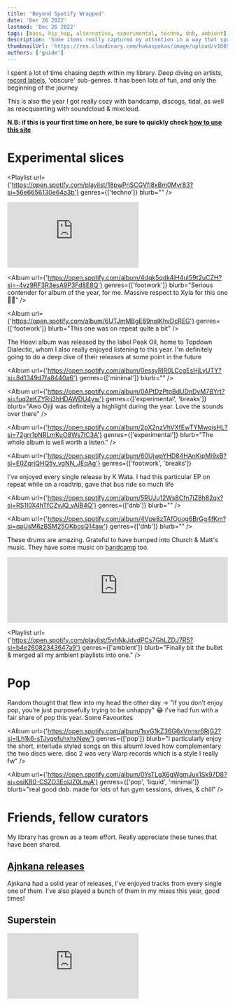 ```yaml
---
title: 'Beyond Spotify Wrapped'
date: 'Dec 26 2022'
lastmod: 'Dec 26 2022'
tags: [bass, hip_hop, alternative, experimental, techno, dnb, ambient]
description: 'Some items really captured my attention in a way that spotify wrapped could not present. Including lots of items from other curators & friends'
thumbnailUrl: 'https://res.cloudinary.com/hokaspokas/image/upload/v1669578544/goosebumpsfm/a79d2405-57df-47d6-a33b-0203ee78415f_mhsjeo.jpg'
authors: ['guide']
---
```


I spent a lot of time chasing depth within my library. Deep diving on artists, [record labels](/labels), 'obscure' sub-genres. It has been lots of fun, and only the beginning of the journey

This is also the year I got really cozy with bandcamp, discogs, tidal, as well as reacquainting with soundcloud & mixcloud.

**N.B: if this is your first time on here, be sure to quickly check [how to use this site](/curated/how-to)**

# Experimental slices

<Playlist
  url={'https://open.spotify.com/playlist/18pwPnSCGVfl8xBm0Mvr83?si=56e6656130e64a3b'}
  genres={['techno']}
  blurb=""
/>

<iframe
  width={560}
  height={315}
  src="https://www.youtube.com/embed/vyV-Z7OanKw"
  title="YouTube video player"
  frameBorder={0}
  allow="accelerometer; autoplay; clipboard-write; encrypted-media; gyroscope; picture-in-picture"
  allowFullScreen
/>

### History & context behind clicks & cuts

<iframe
  width={560}
  height={315}
  src="https://www.youtube-nocookie.com/embed/wXa8u96p4JA"
  title="YouTube video player"
  frameBorder={0}
  allow="accelerometer; autoplay; clipboard-write; encrypted-media; gyroscope; picture-in-picture"
  allowFullScreen
/>

# 4AM energy

<Playlist url={'https://open.spotify.com/playlist/0caDfB5MwbUQQgmWl3exT2?si=414e7d60b6194385'}>
  I often found myself working super early in the AMs, and there's some music that fit the scenery &
  mood of the time so well. At some point, I started putting the songs together in a playlist, this
  was mostly curated & managed around 4AM of course.
</Playlist>

<Playlist
  url={'https://open.spotify.com/playlist/7ftnQpkxkBLmUP5AAVtIeD?si=10cacaf311154e0b'}
  genres={['footwork']}
>
  I listened to a fair amount of footwork throughout the year, but I'd say Adrian is responsible for
  launching me into somewhat of a deep dive into the genre. The final quarter of the year was
  footwork heavy - from 4AM sessions, to powering the workouts, this genre found itself fitting into
  many moments.
</Playlist>

This Red Bull interview gives some good history on the footwork genre.

<iframe
  width="560"
  height="315"
  src="https://www.youtube-nocookie.com/embed/4M_C54hrtqE"
  title="YouTube video player"
  frameBorder="0"
  allow="accelerometer; autoplay; clipboard-write; encrypted-media; gyroscope; picture-in-picture"
  allowFullScreen
></iframe>

<Album
  url={'https://open.spotify.com/album/4dqk5qdk4iH4uI59t2uCZH?si=-4vz9RF3R3esA9P3Fd8E8Q'}
  genres={['footwork']}
  blurb="Serious contender for album of the year, for me. Massive respect to Xyla for this one🙌🏽"
/>

<Album
  url={'https://open.spotify.com/album/6UTJmMBgE89nolKhvDcREG'}
  genres={['footwork']}
  blurb="This one was on repeat quite a bit"
/>

The Hoavi album was released by the label Peak Oil, home to Topdown Dialectic, whom I also really enjoyed listening to this year.
I'm definitely going to do a deep dive of their releases at some point in the future

<Album
  url={'https://open.spotify.com/album/0essyRlR0LCcgEsHjLyUTY?si=8d1349d7fa8440a6'}
  genres={['minimal']}
  blurb=""
/>

<Album
  url={'https://open.spotify.com/album/0APtDzPtpBdUDnDvM7BYrt?si=fuq2eKZYRii3hHDAWDU4yw'}
  genres={['experimental', 'breaks']}
  blurb="Awo Ojiji was definitely a highlight during the year. Love the sounds over there"
/>

<Album
  url={'https://open.spotify.com/album/2pX2nzVhVXfEwTYMwqjsHL?si=72grr1pNRLmKuO8Ws7IC3A'}
  genres={['experimental']}
  blurb="The whole album is well worth a listen."
/>

<Album
  url={'https://open.spotify.com/album/60UjwpYHD84HAnKipMi9xB?si=E0ZqrjQHQ5y_vgNN_JEqAg'}
  genres={['footwork', 'breaks']}
>
  I've enjoyed every single release by K Wata. I had this particular EP on repeat while on a
  roadtrip, gave that bus ride so much life
</Album>

<Album
  url={'https://open.spotify.com/album/5RUJu12Ws8Cfn7iZ8h82qx?si=RS1I0X4hTfCZvJQ_vAlB4Q'}
  genres={['dnb']}
  blurb=""
/>

<Album
  url={'https://open.spotify.com/album/4Vpe8zTAfOoog6BrGg4fKm?si=qaUsM6zBSM25OKbosQ14aw'}
  genres={['dnb']}
  blurb=""
/>

These drums are amazing. Grateful to have bumped into Church & Matt's music. They have some music on [bandcamp](https://health.bandcamp.com/album/neighbours) too.

<iframe
  width="100%"
  height={315}
  src="https://www.youtube-nocookie.com/embed/2Xt_qtxhSYQ"
  title="YouTube video player"
  frameBorder={0}
  allow="accelerometer; autoplay; clipboard-write; encrypted-media; gyroscope; picture-in-picture"
  allowFullScreen
/>

# DJ mixes

- [Goosebumps mixes](https://www.youtube.com/@goosebumpsfm/videos)
- [Blueish radio](https://worldwidefm.net/search?q=blueish) by [Puma Blue](https://www.mixcloud.com/pumablue/) constantly delivered quality. Very relaxed vibe, spanning across multiple genres. World-class curator, this gent.
- [music4programming](https://musicforprogramming.net/) by Datassette remains a refuge I adore. I enjoyed spending time on that site.
- [Soundcloud playlist with mixes](https://soundcloud.com/guidefari/sets/4l8r)

I had this one on repeat for quite a while. Was a very good mix for crate diggig, led me to quite a number of tracks that featured in my own mixes.

<iframe
  width={560}
  height={315}
  src="https://www.youtube-nocookie.com/embed/AqDLNR9zZas"
  title="YouTube video player"
  frameBorder={0}
  allow="accelerometer; autoplay; clipboard-write; encrypted-media; gyroscope; picture-in-picture"
  allowFullScreen
/>

# Silence

I embraced it a bit more than in the past. I have [autoplay off](https://www.guidefari.com/autoplay-opinion/) on all my streaming apps, which resulted in me having lots of quiet moments.

Was weird at first, but I grew to enjoy it. This is a big step for someone who's used to having headphones on 90% of the time😄from a perpetual "won't do anything without music" to embracing silent moments felt serene.

# Hip Hop, Grime

There's a month or two when I had Ghetts on repeat almost every day!

<iframe
  width={560}
  height={315}
  src="https://www.youtube-nocookie.com/embed/Qc4BFVeuYaM"
  title="YouTube video player"
  frameBorder={0}
  allow="accelerometer; autoplay; clipboard-write; encrypted-media; gyroscope; picture-in-picture"
  allowFullScreen
/>

# Ambient & work friendly bits

<iframe
  className="bww"
  src="https://bandcamp.com/EmbeddedPlayer/album=1791194412/size=large/bgcol=181a1b/linkcol=056cc4/tracklist=false/artwork=small/transparent=true/"
  seamless
>
  &lt;a href="https://sraunus.bandcamp.com/album/brazilijos-dar-ai"&gt;Brazilijos daržai by
  Sraunus&lt;/a&gt;
</iframe>

<Playlist
  url={'https://open.spotify.com/playlist/5vhNkJdvdPCs7GhLZDJ7R5?si=b4e26082343647a9'}
  genres={['ambient']}
  blurb="Finally bit the bullet & merged all my ambient playlists into one."
/>

# Pop

Random thought that flew into my head the other day -> "if you don’t enjoy pop, you’re just purposefully trying to be unhappy" 😂
I've had fun with a fair share of pop this year. Some Favourites

<Album
  url={'https://open.spotify.com/album/1syG1kZ36G6xVnnsr6RjG2?si=lLh1k6-sTJygefuhxhxNew'}
  genres={['pop']}
  blurb="I particularly enjoy the short, interlude styled songs on this album! loved how complementary the two discs were. disc 2 was very Warp records which is a style I really fw"
/>

<Album
  url={'https://open.spotify.com/album/0YsTLgX6gWgmJux1Sk97D8?si=osiKB0-CSZO3EolJZ0LnvA'}
  genres={['pop', 'liquid', 'minimal']}
  blurb="real good dnb. made for lots of fun gym sessions, drives, & chill"
/>

# Friends, fellow curators

My library has grown as a team effort. Really appreciate these tunes that have been shared.

## [Ajnkana releases](/curated/ajnkana)

Ajnkana had a solid year of releases, I've enjoyed tracks from every single one of them.
I've also played a bunch of them in my mixes this year, good times!

## Superstein

<iframe
  width={560}
  height={315}
  src="https://www.youtube-nocookie.com/embed/_EkVFJuCPiQ"
  title="YouTube video player"
  frameBorder={0}
  allow="accelerometer; autoplay; clipboard-write; encrypted-media; gyroscope; picture-in-picture"
  allowFullScreen
/>

<Album
  url={'https://open.spotify.com/album/67UpwjVplf6b9pQNz0SbEz?si=it8uRjmVSgemWNqYxjgJlA'}
  blurb="some warm sounds in here. rainy day, coffee in hand, & chill out by the window. Try is a favourite from the album worth highlighting."
/>

<Album
  url={'https://open.spotify.com/album/1lgP2SInd05DrnyhJ2KlRM?si=cYRvlhfATBeEaPu_58VlLQ'}
  genres={['strings', 'ambient']}
  blurb={`A must listen for ambient lovers. "played on the Norwegian National instrument the Hardingfele" - Stein`}
/>

<iframe
  width={560}
  height={315}
  src="https://www.youtube.com/embed/MYcvt4J7bDA"
  title="YouTube video player"
  frameBorder={0}
  allow="accelerometer; autoplay; clipboard-write; encrypted-media; gyroscope; picture-in-picture"
  allowFullScreen
/>

## Adrian

dreamy, drones, jazzy drums, Boards of Canada sonics too.

<Album url={'https://open.spotify.com/album/6jbGBeBtwD05O0EV9RFjlC'} genres={['ambient']} />

<Playlist
  url={'https://open.spotify.com/playlist/1uTtmluqET2rUR18Na2qiK?si=8a8d69bf20d246a6'}
  blurb="This playlist introduced me to new genres & styles. Adjacent sounds to gqom, which is somewhat popular in South Africa. Everytime I pop into this playlist, I walk away with at least one new track added to my lib, very well curated."
/>

<Album
  url={'https://open.spotify.com/album/2nfN4kNmexuqU6oFItEOf2?si=EB6kDKC-T4CIrcnNKEfVww'}
  genres={['experimental', 'footwork']}
  blurb="This was my introduction to Rian! Been a big fan since"
/>

<Playlist
  url={'https://open.spotify.com/playlist/5AeTwiFk7Uytle3hZmyovc?si=c9e1e7c9b87c477b'}
  genres={['hip_hop', 'alternative', 'boom_bap']}
  blurb="If ur a fan of Knxwledge, this playlist has stuff for you"
/>

<Album
  url={'https://open.spotify.com/album/4WxUM87ebqlyRtq7tiP4hl?si=wlnDeccMRE-dP5DXJsOB2A'}
  genres={['ambient', 'experimental']}
  blurb="thoroughly enjoyed this one. lots of styles, represented in here."
/>

<Album
  url={'https://open.spotify.com/album/75ymqIhT7JBEktj4VkxPgs'}
  blurb="Lovely jazz tones, amazing drums too"
/>

## Johannes

<iframe
  width={560}
  height={315}
  src="https://www.youtube-nocookie.com/embed/tNcDM-3lbjI"
  title="YouTube video player"
  frameBorder={0}
  allow="accelerometer; autoplay; clipboard-write; encrypted-media; gyroscope; picture-in-picture"
  allowFullScreen
/>

The track above is what led me to [Jazz Codes](/curated/jazz-codes)!
